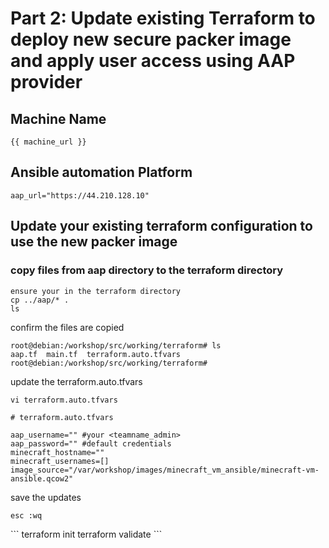 # Part 2: Update existing Terraform to deploy new secure packer image and apply user access using AAP provider

## Machine Name
```
{{ machine_url }}
```
## Ansible automation Platform

```
aap_url="https://44.210.128.10"
```

## Update your existing terraform configuration to use the new packer image

### copy files from aap directory to the terraform directory

```
ensure your in the terraform directory
cp ../aap/* .
ls
```

confirm the files are copied

```
root@debian:/workshop/src/working/terraform# ls
aap.tf  main.tf  terraform.auto.tfvars
root@debian:/workshop/src/working/terraform# 
```

update the terraform.auto.tfvars 

```
vi terraform.auto.tfvars
```

```hcl
# terraform.auto.tfvars

aap_username="" #your <teamname_admin>
aap_password="" #default credentials
minecraft_hostname=""
minecraft_usernames=[]
image_source="/var/workshop/images/minecraft_vm_ansible/minecraft-vm-ansible.qcow2"
```
save the updates
```
esc :wq
```

<Task id="update_terraform">
```
terraform init
terraform validate
```
</Task>